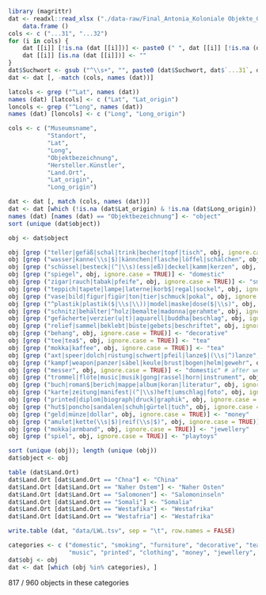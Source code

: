 


```r
library (magrittr)
dat <- readxl::read_xlsx ("./data-raw/Final_Antonia_Koloniale Objekte_Gesamt ohne Werl_04062021.xlsx") %>%
    data.frame ()
cols <- c ("...31", "...32")
for (i in cols) {
    dat [[i]] [!is.na (dat [[i]])] <- paste0 (" ", dat [[i]] [!is.na (dat [[i]])])
    dat [[i]] [is.na (dat [[i]])] <- ""
}
dat$Suchwort <- gsub ("^\\s+", "", paste0 (dat$Suchwort, dat$`...31`, dat$`...32`))
dat <- dat [, -match (cols, names (dat))]

latcols <- grep ("^Lat", names (dat))
names (dat) [latcols] <- c ("Lat", "Lat_origin")
loncols <- grep ("^Long", names (dat))
names (dat) [loncols] <- c ("Long", "Long_origin")

cols <- c ("Museumsname",
           "Standort",
           "Lat",
           "Long",
           "Objektbezeichnung",
           "Hersteller.Künstler",
           "Land.Ort",
           "Lat_origin",
           "Long_origin")

dat <- dat [, match (cols, names (dat))]
dat <- dat [which (!is.na (dat$Lat_origin) & !is.na (dat$Long_origin)), ]
names (dat) [names (dat) == "Objektbezeichnung"] <- "object"
sort (unique (dat$object))
```
```r
obj <- dat$object

obj [grep ("teller|gefäß|schal|trink|becher|topf|tisch", obj, ignore.case = TRUE)] <- "domestic"
obj [grep ("wasser|kanne(\\s|$)|kännchen|flasche|löffel|schälchen", obj, ignore.case = TRUE)] <- "domestic"
obj [grep ("schüssel|besteck|(^|\\s)(ess|eß)|deckel|kamm|kerzen", obj, ignore.case = TRUE)] <- "domestic"
obj [grep ("spiegel", obj, ignore.case = TRUE)] <- "domestic"
obj [grep ("zigar|rauch|tabak|pfeife", obj, ignore.case = TRUE)] <- "smoking"
obj [grep ("teppich|tapete|lampe|laterne|korb$|regal|sockel", obj, ignore.case = TRUE)] <- "furniture"
obj [grep ("vase|bild|figur|figür|ton|tier|schmuck|pokal", obj, ignore.case = TRUE)] <- "decorative"
obj [grep ("^plastik|plastik($|\\s|\\))|model|maske|dose($|\\s)", obj, ignore.case = TRUE)] <- "decorative"
obj [grep ("schnitz|behälter|^holz|bemalte|madonna|gerahmte", obj, ignore.case = TRUE)] <- "decorative"
obj [grep ("gefächerte|verzier(u|t)|aquarell|buddha|beschlag", obj, ignore.case = TRUE)] <- "decorative"
obj [grep ("relief|sammel|beklebt|büste|gebets|beschriftet", obj, ignore.case = TRUE)] <- "decorative"
obj [grep ("behang", obj, ignore.case = TRUE)] <- "decorative"
obj [grep ("tee|tea$", obj, ignore.case = TRUE)] <- "tea"
obj [grep ("mokka|kaffee", obj, ignore.case = TRUE)] <- "tea"
obj [grep ("axt|speer|dolch|rüstung|schwert|pfeil|lanze$|(\\s|^)lanze", obj, ignore.case = TRUE)] <- "weaponry"
obj [grep ("kampf|weapon|panzer|säbel|keule|brust|bogen|helm|gewehr", obj, ignore.case = TRUE)] <- "weaponry"
obj [grep ("messer", obj, ignore.case = TRUE)] <- "domestic" # after weaponry, so kampf goes there first
obj [grep ("trommel|flöte|music|musik|gong|rassel|horn|instrument", obj, ignore.case = TRUE)] <- "music"
obj [grep ("buch|roman$|berich|mappe|album|koran|literatur", obj, ignore.case = TRUE)] <- "printed"
obj [grep ("karte|zeitung|manifest|(^|\\s)heft|umschlag|foto", obj, ignore.case = TRUE)] <- "printed"
obj [grep ("printed|diplom|biograph|druck|graphik", obj, ignore.case = TRUE)] <- "printed"
obj [grep ("hut$|poncho|sandalen|schuh|gürtel|tuch", obj, ignore.case = TRUE)] <- "clothing"
obj [grep ("geld|münze|dollar", obj, ignore.case = TRUE)] <- "money"
obj [grep ("amulet|kette(\\s|$)|reif(\\s|$)", obj, ignore.case = TRUE)] <- "jewellery"
obj [grep ("mokka|armband", obj, ignore.case = TRUE)] <- "jewellery"
obj [grep ("spiel", obj, ignore.case = TRUE)] <- "playtoys"

sort (unique (obj)); length (unique (obj))
dat$object <- obj
```
```r
table (dat$Land.Ort)
dat$Land.Ort [dat$Land.Ort == "Chna"] <- "China"
dat$Land.Ort [dat$Land.Ort == "Naher Ostem"] <- "Naher Osten"
dat$Land.Ort [dat$Land.Ort == "Salomonen"] <- "Salomoninseln"
dat$Land.Ort [dat$Land.Ort == "Somali"] <- "Somalia"
dat$Land.Ort [dat$Land.Ort == "Westafika"] <- "Westafrika"
dat$Land.Ort [dat$Land.Ort == "Westafria"] <- "Westafrika"
```
```r
write.table (dat, "data/LWL.tsv", sep = "\t", row.names = FALSE)
```


```r
categories <- c ("domestic", "smoking", "furniture", "decorative", "tea", "weaponry",
                 "music", "printed", "clothing", "money", "jewellery", "playtoys")
dat$obj <- obj
dat <- dat [which (obj %in% categories), ]
```
817 / 960 objects in these categories




